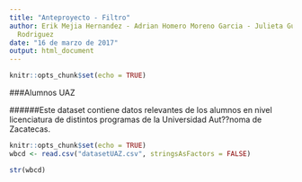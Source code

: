 ```yaml
---
title: "Anteproyecto - Filtro"
author: Erik Mejia Hernandez - Adrian Homero Moreno Garcia - Julieta Guadalupe Ruiz
  Rodriguez
date: "16 de marzo de 2017"
output: html_document
---
```


```r
knitr::opts_chunk$set(echo = TRUE)
```


###Alumnos UAZ

######Este dataset contiene datos relevantes de los alumnos en nivel licenciatura de distintos programas de la Universidad Aut??noma de Zacatecas.

```r
knitr::opts_chunk$set(echo = TRUE)
wbcd <- read.csv("datasetUAZ.csv", stringsAsFactors = FALSE)
```


```r
str(wbcd)
```

